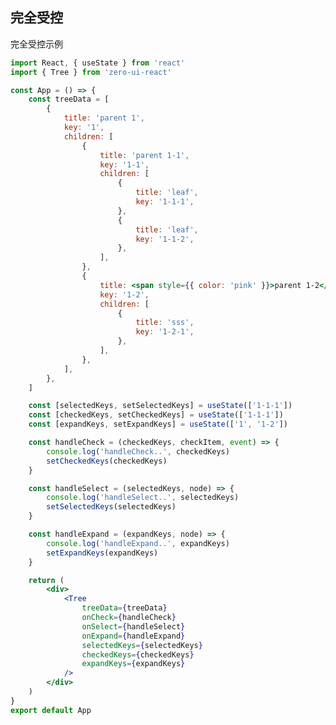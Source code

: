 ## 完全受控

完全受控示例

```jsx
import React, { useState } from 'react'
import { Tree } from 'zero-ui-react'

const App = () => {
    const treeData = [
        {
            title: 'parent 1',
            key: '1',
            children: [
                {
                    title: 'parent 1-1',
                    key: '1-1',
                    children: [
                        {
                            title: 'leaf',
                            key: '1-1-1',
                        },
                        {
                            title: 'leaf',
                            key: '1-1-2',
                        },
                    ],
                },
                {
                    title: <span style={{ color: 'pink' }}>parent 1-2</span>,
                    key: '1-2',
                    children: [
                        {
                            title: 'sss',
                            key: '1-2-1',
                        },
                    ],
                },
            ],
        },
    ]

    const [selectedKeys, setSelectedKeys] = useState(['1-1-1'])
    const [checkedKeys, setCheckedKeys] = useState(['1-1-1'])
    const [expandKeys, setExpandKeys] = useState(['1', '1-2'])

    const handleCheck = (checkedKeys, checkItem, event) => {
        console.log('handleCheck..', checkedKeys)
        setCheckedKeys(checkedKeys)
    }

    const handleSelect = (selectedKeys, node) => {
        console.log('handleSelect..', selectedKeys)
        setSelectedKeys(selectedKeys)
    }

    const handleExpand = (expandKeys, node) => {
        console.log('handleExpand..', expandKeys)
        setExpandKeys(expandKeys)
    }

    return (
        <div>
            <Tree
                treeData={treeData}
                onCheck={handleCheck}
                onSelect={handleSelect}
                onExpand={handleExpand}
                selectedKeys={selectedKeys}
                checkedKeys={checkedKeys}
                expandKeys={expandKeys}
            />
        </div>
    )
}
export default App
```
